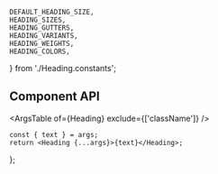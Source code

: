 
    DEFAULT_HEADING_SIZE,
    HEADING_SIZES,
    HEADING_GUTTERS,
    HEADING_VARIANTS,
    HEADING_WEIGHTS,
    HEADING_COLORS,
} from './Heading.constants';

<Meta component={Heading} title="Components/Heading" />

<Title>Heading</Title>

## Component API

<ArgsTable of={Heading} exclude={['className']} />

    const { text } = args;
    return <Heading {...args}>{text}</Heading>;
};

<Canvas hidden>
    <Story
        name="Default"
        args={{
            text: 'Lorem Ipsum Dolor',
            variant: 'h6',
            size: DEFAULT_HEADING_SIZE,
            weight: 'bold',
            gutter: 'both',
            color: 'primary',
        }}
        argTypes={{
            size: {
                control: {
                    type: 'select',
                    options: HEADING_SIZES,
                },
            },
            variant: {
                control: {
                    type: 'select',
                    options: HEADING_VARIANTS,
                },
            },
            weight: {
                control: {
                    type: 'radio',
                    options: HEADING_WEIGHTS,
                },
            },
            gutter: {
                control: {
                    type: 'radio',
                    options: HEADING_GUTTERS,
                },
            },
            color: {
                control: {
                    type: 'radio',
                    options: HEADING_COLORS,
                },
            },
            className: { table: { disable: true } },
        }}
    >
        {Template.bind({})}
    </Story>
</Canvas>
